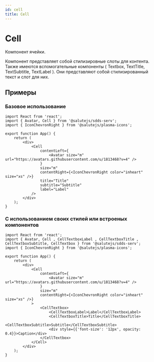 ```yaml
---
id: cell
title: Cell
---
```



# Cell
Компонент ячейки.
<PropsTable name="Cell" />

Компонент представляет собой стилизировные слоты для контента. Также имеются вспомогательные компоненты ( Textbox, TextTitle, TextSubtitle, TextLabel ). Они представляют собой стилизированный текст и слот для них.

## Примеры

### Базовое использование
```tsx live
import React from 'react';
import { Avatar, Cell } from '@salutejs/sdds-serv';
import { IconChevronRight } from '@salutejs/plasma-icons';

export function App() {
    return (
        <div>
            <Cell
                contentLeft={
                    <Avatar size="m" url="https://avatars.githubusercontent.com/u/1813468?v=4" />
                }
                size="m"
                contentRight={<IconChevronRight color="inheart" size="xs" />}
                title="Title"
                subtitle="Subtitle"
                label="Label"
            />
        </div>
    );
}
```

### С использованием своих стилей или встроеных компонентов
```tsx live
import React from 'react';
import { Avatar, Cell , CellTextboxLabel , CellTextboxTitle , CellTextboxSubtitle, CellTextbox } from '@salutejs/sdds-serv';
import { IconChevronRight } from '@salutejs/plasma-icons';

export function App() {
    return (
        <div>
            <Cell
                contentLeft={
                    <Avatar size="m" url="https://avatars.githubusercontent.com/u/1813468?v=4" />
                }
                size="m"
                contentRight={<IconChevronRight color="inheart" size="xs" />}
            >
                <CellTextbox>
                    <CellTextboxLabel>Label</CellTextboxLabel>
                    <CellTextboxTitle>Title</CellTextboxTitle>
                    <CellTextboxSubtitle>Subtitle</CellTextboxSubtitle>
                    <div style={{'font-size': '12px', opacity: 0.4}}>Caption</div>
                </CellTextbox>
            </Cell>
        </div>
    );
}
```